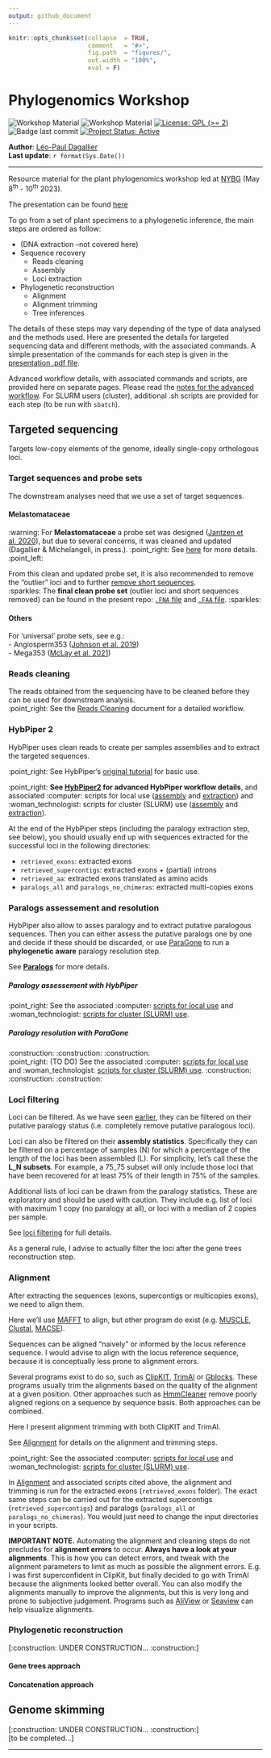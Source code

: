 ```yaml
---
output: github_document
---
```


<!-- README.md is generated from README.Rmd. Please edit that file -->


```r
knitr::opts_chunk$set(collapse  = TRUE,
                      comment   = "#>",
                      fig.path  = "figures/",
                      out.width = "100%",
                      eval = F)
```



# Phylogenomics Workshop

<!-- badges: start -->
![Workshop Material](https://img.shields.io/badge/status-under_construction-orange)
![Workshop Material](https://img.shields.io/badge/Workshop-Material-brightgreen) [![License: GPL (>= 2)](https://img.shields.io/badge/License-GPL%20%28%3E%3D%202%29-blue.svg)](https://choosealicense.com/licenses/gpl-2.0/) ![Badge last commit](https://img.shields.io/github/last-commit/LPDagallier/Phylogenomics_Workshop) 
[![Project Status: Active](https://www.repostatus.org/badges/latest/active.svg)](https://www.repostatus.org/#active)
<!-- badges: end -->

**Author**: [Léo-Paul Dagallier](https://orcid.org/0000-0002-3270-1544)    
**Last update**: `r format(Sys.Date())`

***

Resource material for the plant phylogenomics workshop led at [NYBG](https://www.nybg.org/science-project/a-phylogenomics-approach-to-resolving-one-of-the-worlds-most-diverse-tropical-angiosperm-radiations-melastomataceae/) (May 8<sup>th</sup> - 10<sup>th</sup> 2023).

The presentation can be found [here](./Plant_Phylogenomics_Workshop_001.pdf)

To go from a set of plant specimens to a phylogenetic inference, the main steps are ordered as follow:

- (DNA extraction --not covered here)
- Sequence recovery  
  - Reads cleaning  
  - Assembly  
  - Loci extraction  
- Phylogenetic reconstruction
  - Alignment  
  - Alignment trimming  
  - Tree inferences  

The details of these steps may vary depending of the type of data analysed and the methods used. Here are presented the details for targeted sequencing data and different methods, with the associated commands. 
A simple presentation of the commands for each step is given in the [presentation .pdf file](./Plant_Phylogenomics_Workshop_001.pdf).

Advanced workflow details, with associated commands and scripts, are provided here on separate pages.
Please read the [notes for the advanced workflow](Notes_for_advanced_wf.md). For SLURM users (cluster), additional .sh scripts are provided for each step (to be run with `sbatch`).

## Targeted sequencing
Targets low-copy elements of the genome, ideally single-copy orthologous loci.

### Target sequences and probe sets
The downstream analyses need that we use a set of target sequences.

#### Melastomataceae
:warning: For **Melastomataceae** a probe set was designed ([Jantzen et al. 2020](https://bsapubs.onlinelibrary.wiley.com/doi/abs/10.1002/aps3.11345)), but due to several concerns, it was cleaned and updated (Dagallier & Michelangeli, in press.). 
:point_right: See [here](https://github.com/LPDagallier/Clean_Melasto_probe_set) for more details. :point_left:

From this clean and updated probe set, it is also recommended to remove the "outlier" loci and to further [remove short sequences]( (https://github.com/mossmatters/HybPiper/wiki/Troubleshooting,-common-issues,-and-recommendations#14-fixing-and-filtering-your-target-file)).  
:sparkles: The **final clean probe set** (outlier loci and short sequences removed) can be found in the present repo: [`.FNA` file](PHYLOGENY_RECONSTRUCTION/PROBE_SET_CLEAN_v5.FNA) and [`.FAA` file](PHYLOGENY_RECONSTRUCTION/PROBE_SET_CLEAN_v5_prot.FAA). :sparkles:

#### Others
For 'universal' probe sets, see e.g.:  
- Angiosperm353 ([Johnson et al. 2019](https://doi.org/10.1093/sysbio/syy086))  
- Mega353 ([McLay et al. 2021](https://github.com/chrisjackson-pellicle/NewTargets))

### Reads cleaning
The reads obtained from the sequencing have to be cleaned before they can be used for downstream analysis.  
:point_right: See the [Reads Cleaning](Reads_cleaning.md) document for a detailed workflow.

### HybPiper 2

HybPiper uses clean reads to create per samples assemblies and to extract the targeted sequences.  

:point_right: See HybPiper's [original tutorial](https://github.com/mossmatters/HybPiper/wiki/Tutorial) for basic use.

:point_right: **See [HybPiper2](HybPiper2.md) for advanced HybPiper workflow details**, and associated :computer: scripts for local use ([assembly](PHYLOGENY_RECONSTRUCTION/SCRIPTS_local/hybpiper2_assemble.sh) and [extraction](PHYLOGENY_RECONSTRUCTION/SCRIPTS_local/hybpiper2_extract.sh)) and :woman_technologist: scripts for cluster (SLURM) use  ([assembly](PHYLOGENY_RECONSTRUCTION/SCRIPTS_cluster/hybpiper2_assemble_TEMPLATE.sh) and [extraction](PHYLOGENY_RECONSTRUCTION/SCRIPTS_cluster/hybpiper2_extract_TEMPLATE.sh)).

At the end of the HybPiper steps (including the paralogy extraction step, see below), you should usually end up with sequences extracted for the successful loci in the following directories:

- `retrieved_exons`: extracted exons
- `retrieved_supercontigs`: extracted exons + (partial) introns
- `retrieved_aa`: extracted exons translated as amino acids
- `paralogs_all` and `paralogs_no_chimeras`: extracted multi-copies exons


### Paralogs assessement and resolution
HybPiper also allow to asses paralogy and to extract putative paralogous sequences. Then you can either assess the putative paralogs one by one and decide if these should be discarded, or use [ParaGone](https://github.com/chrisjackson-pellicle/ParaGone) to run a **phylogenetic aware** paralogy resolution step.

See [**Paralogs**](Paralogs.md) for more details.

##### Paralogy assessement with HybPiper
:point_right: See the associated :computer: [scripts for local use](PHYLOGENY_RECONSTRUCTION/SCRIPTS_local/hybpiper2_paralogs.sh) and :woman_technologist: [scripts for cluster (SLURM) use](PHYLOGENY_RECONSTRUCTION/SCRIPTS_cluster/hybpiper2_paralogs_TEMPLATE.sh). 

##### Paralogy resolution with ParaGone
:construction: :construction: :construction:  
:point_right: (TO DO) See the associated :computer: [scripts for local use]() and :woman_technologist: [scripts for cluster (SLURM) use](). :construction: :construction: :construction:  

### Loci filtering
Loci can be filtered. As we have seen [earlier](Paralogs.md), they can be filtered on their putative paralogy status (i.e. completely remove putative paralogous loci).

Loci can also be filtered on their **assembly statistics**. Specifically they can be filtered on a percentage of samples (N) for which a percentage of the length of the loci has been assembled (L). For simplicity, let's call these the **L_N subsets**. For example, a 75_75 subset will only include those loci that have been recovered for at least 75% of their length in 75% of the samples.

Additional lists of loci can be drawn from the paralogy statistics. These are exploratory and should be used with caution. They include e.g. list of loci with maximum 1 copy (no paralogy at all), or loci with a median of 2 copies per sample.

See [loci filtering](Loci_filtering.md) for full details.

As a general rule, I advise to actually filter the loci after the gene trees reconstruction step.

### Alignment

After extracting the sequences (exons, supercontigs or multicopies exons), we need to align them.

Here we'll use [MAFFT](https://mafft.cbrc.jp/alignment/software/algorithms/algorithms.html) to align, but other program do exist (e.g. [MUSCLE](https://drive5.com/muscle5/manual/commands.html), [Clustal](http://www.clustal.org/), [MACSE](https://www.agap-ge2pop.org/macse/?menu=releases)).

Sequences can be aligned "naively" or informed by the locus reference sequence. I would advise to align with the locus reference sequence, because it is conceptually less prone to alignment errors.

Several programs exist to do so, such as [ClipKIT](https://jlsteenwyk.com/ClipKIT/index.html), [TrimAl](http://trimal.cgenomics.org/trimal) or [Gblocks](https://home.cc.umanitoba.ca/~psgendb/doc/Castresana/Gblocks_documentation.html). These programs usually trim the alignments based on the quality of the alignment at a given position. Other approaches such as [HmmCleaner](https://bioinformaticshome.com/tools/msa/descriptions/HmmCleaner.html) remove poorly aligned regions on a sequence by sequence basis. Both approaches can be combined.

Here I present alignment trimming with both ClipKIT and TrimAl.

See [Alignment](Alignment.md) for details on the alignment and trimming steps.

:point_right: See the associated :computer: [scripts for local use](PHYLOGENY_RECONSTRUCTION/SCRIPTS_local/align_w_refs_hybpiper2_exons.sh) and :woman_technologist: [scripts for cluster (SLURM) use](PHYLOGENY_RECONSTRUCTION/SCRIPTS_cluster/align_w_refs_hybpiper2_exons_TEMPLATE.sh). 

In [Alignment](Alignment.md) and associated scripts cited above, the alignment and trimming is run for the extracted exons (`retrieved_exons` folder). The exact same steps can be carried out for the extracted supercontigs (`retrieved_supercontigs`) and paralogs (`paralogs_all` or `paralogs_no_chimeras`). You would just need to change the input directories in your scripts.

**IMPORTANT NOTE.** Automating the alignment and cleaning steps do not precludes for **alignment errors** to occur. **Always have a look at your alignments**. This is how you can detect errors, and tweak with the alignment parameters to limit as much as possible the alignment errors. E.g. I was first superconfident in ClipKit, but finally decided to go with TrimAl because the alignments looked better overall. You can also modify the alignments manually to improve the alignments, but this is very long and prone to subjective judgement. Programs such as [AliView](https://ormbunkar.se/aliview/) or [Seaview](https://doua.prabi.fr/software/seaview) can help visualize alignments.

### Phylogenetic reconstruction
[:construction: UNDER CONSTRUCTION... :construction:]  

#### Gene trees approach
#### Concatenation approach

## Genome skimming
[:construction: UNDER CONSTRUCTION... :construction:]  
[to be completed...]

***

